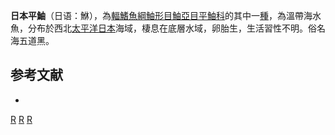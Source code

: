 {{Speciesbox
| taxon = Sebastes ventricosus
| image = KuroMRyg.jpg
| status = NE
| status_system = IUCN3.1
| binomial_authority =  [[Temminck|Temminck]] & [[Schlegel|Schlegel]], 1843
| synonyms = 
}}

'''日本平鮋'''（日语：鮴），為[[輻鰭魚綱|輻鰭魚綱]][[鮋形目|鮋形目]][[鮋亞目|鮋亞目]][[平鮋科|平鮋科]]的其中一[[種|種]]，為溫帶海水魚，分布於西北[[太平洋|太平洋]][[日本|日本]]海域，棲息在底層水域，卵胎生，生活習性不明。俗名海五道黑。

==参考文献==
*{{FishBase_species|genus=Sebastes|species=ventricosus|year=2014|month=6}}

{{taxonbar}}
[[Category:_1843年描述的鱼类|R]]
[[Category:平鮋屬|R]]
[[Category:1843年描述的鱼类|R]]